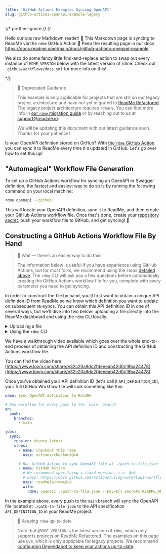 ```yaml
---
title: 'GitHub Actions Example: Syncing OpenAPI'
slug: github-actions-openapi-example-legacy
---
```


{/* prettier-ignore */}
{/*

Hello curious raw Markdown reader! 👋
This Markdown page is syncing to ReadMe via the `rdme` GitHub Action 🦉
Peep the resulting page in our docs: https://docs.readme.com/main/docs/github-actions-openapi-example

We also do some fancy little find-and-replace action to swap out every instance
of `RDME_VERSION` below with the latest version of rdme.
Check out `.github/workflows/docs.yml` for more info on this!

\*/}

> 🚧 Deprecated Guidance
>
> This example is only applicable for projects that are still on our legacy project architecture and have not yet migrated to [ReadMe Refactored](https://docs.readme.com/main/docs/migration). The legacy project architecture requires `rdme@9`. You can find more info in [our `rdme` migration guide](https://github.com/readmeio/rdme/blob/v10/documentation/migration-guide.md) or by reaching out to us at [support@readme.io](mailto:support@readme.io).
>
> We will be updating this document with our latest guidance soon. Thanks for your patience!

Is your OpenAPI definition stored on GitHub? With [the `rdme` GitHub Action](https://docs.readme.com/main/docs/rdme), you can sync it to ReadMe every time it's updated in GitHub. Let's go over how to set this up!

## "Automagical" Workflow File Generation

To set up a GitHub Actions workflow for syncing an OpenAPI or Swagger definition, the fastest and easiest way to do so is by running the following command on your local machine:

```sh
rdme openapi --github
```

This will locate your OpenAPI definition, sync it to ReadMe, and then create your GitHub Actions workflow file. Once that's done, create your [repository secret](https://docs.github.com/actions/security-guides/encrypted-secrets#creating-encrypted-secrets-for-a-repository), push your workflow file to GitHub, and get syncing! 🎊

## Constructing a GitHub Actions Workflow File By Hand

> 🚧 Wait — there’s an easier way to do this!
>
> The information below is useful if you have experience using GitHub Actions, but for most folks, we recommend using the steps [detailed above](#automagical-workflow-file-generation). The `rdme` CLI will ask you a few questions before automatically creating the GitHub Actions workflow file for you, complete with every parameter you need to get syncing.

In order to construct the file by hand, you'll first want to obtain a unique API definition ID from ReadMe so we know which definition you want to update on subsequent re-syncs. You can obtain this API definition ID in one of several ways, but we'll dive into two below: uploading a file directly into the ReadMe dashboard and using the `rdme` CLI locally.

<details>
<summary>Uploading a file</summary>

Follow [these instructions](https://docs.readme.com/main/docs/openapi) on uploading a new OpenAPI file in the dashboard. Once the file is uploaded, you'll see the following in the API Reference settings of your dashboard (the red outline is where you'll find your API definition ID):

![](https://files.readme.io/d57b7c8-Screen_Shot_2022-02-23_at_11.54.21_AM.png)

</details>
<details>
<summary>Using the <code>rdme</code> CLI</summary>

Alternatively, you can obtain the API definition ID by running the following `rdme` CLI command on your local machine:

```sh
rdme openapi [url-or-local-path-to-file]
```

Once you follow the prompts and upload your OpenAPI definition, you'll receive a confirmation message that looks something like this:

```
You've successfully updated an OpenAPI file on your ReadMe project!

        http://dash.readme.com/project/{your_project}/v1.0/refs/pet

To update your OpenAPI definition, run the following:

        rdme openapi [url-or-local-path-to-file] --key=<key> --id=API_DEFINITION_ID
```

</details>

We have a walkthrough video available which goes over the whole end-to-end process of obtaining the API definition ID and constructing the GitHub Actions workflow file.

You can find the video here: [https://www.loom.com/share/e32c20a9dc2f4eeeab42d0c18ba24478](https://www.loom.com/share/e32c20a9dc2f4eeeab42d0c18ba24478).

Once you've obtained your API definition ID (let's call it `API_DEFINITION_ID`), your full GitHub Workflow file will look something like this:

```yml
name: Sync OpenAPI definition to ReadMe

# Run workflow for every push to the `main` branch
on:
  push:
    branches:
      - main

jobs:
  sync:
    runs-on: ubuntu-latest
    steps:
      - name: Checkout this repo
        uses: actions/checkout@v4

      # Run GitHub Action to sync OpenAPI file at ./path-to-file.json
      - name: GitHub Action
        # We recommend specifying a fixed version, i.e. @v9
        # Docs: https://docs.github.com/actions/using-workflows/workflow-syntax-for-github-actions#example-using-versioned-actions
        uses: readmeio/rdme@v9
        with:
          rdme: openapi ./path-to-file.json --key=${{ secrets.README_API_KEY }} --id=API_DEFINITION_ID
```

In the example above, every push to the `main` branch will sync the OpenAPI file located at `./path-to-file.json` to the API specification `API_DEFINITION_ID` in your ReadMe project.

> 📘 Keeping `rdme` up-to-date
>
> Note that `@RDME_VERSION` is the latest version of `rdme`, which only supports projects on ReadMe Refactored. The examples on this page use `@v9`, which is only applicable for legacy projects. We recommend [configuring Dependabot to keep your actions up-to-date](https://docs.github.com/code-security/dependabot/working-with-dependabot/keeping-your-actions-up-to-date-with-dependabot).

